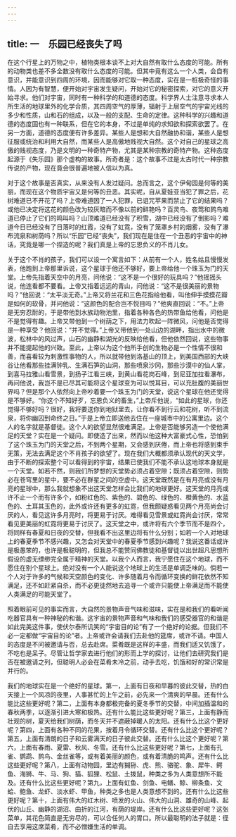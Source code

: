 ```yaml
---
---
---
```

title: 一　乐园已经丧失了吗
---




在这个行星上的万物之中，植物类根本谈不上对大自然有取什么态度的可能。所有的动物类也差不多全数没有取什么态度的可能。但其中竟有这么一个人类，会自有意识，并能意识到四周的环境，因而能够对它取一种态度，实在是一桩极奇怪的事情。人因为有智慧，便开始对宇宙发生疑问，开始对它的秘密探索，对它的意义开始寻求。他们对宇宙，同时有一种科学的和道德的态度。科学界人士注意寻求本人所生活的地球里外的化学合质，其四周空气的厚薄，辐射于上层空气的宇宙光线的多少和性质，山和石的组成，以及一般的支配、生命的定律。这种科学的兴趣和道德的态度固也有一种联系，但在它的本身，不过是单纯的求知欲和探索欲罢了。在另一方面，道德的态度便有许多差异。某些人是想和大自然融协和谐，某些人是想征服或统治和利用大自然，而某些人是高傲地贱视大自然。这个对自己的星球之高傲的贱视态度，乃是文明的一种奇特产物，尤其是某种宗教的奇特产物。这种态度起源于《失乐园》那个虚构的故事。所奇者是：这个故事不过是太古时代一种宗教传说的产物，现在竟会很普遍地被人信以为真。

对于这个故事是否真实，从来没有人发过疑问。总而言之，这个伊甸园是何等的美丽，而现在这个物质宇宙又是何等的丑恶。其实呢，自从夏娃亚当犯了罪之后，花树难道已不开花了吗？上帝难道因了一人犯罪，已诅咒苹果而禁止了它的结果吗？或他已决定将这花的颜色改为较灰暗而不像以前的鲜艳吗？百灵鸟、夜莺和鹨鸟难道已停止了它们的鸣叫吗？山顶难道已经没有了积雪，湖中已经没有了倒影吗？难道今日已经没有了日落时的红霞，没有了虹霓，没有了笼罩乡村的烟雾，没有了瀑布流泉和树荫吗？所以“乐园”已经“丧失”，我们现在是住在一个丑恶的宇宙中的神话，究竟是哪一个捏造的呢？我们真是上帝的忘恩负义的不肖儿女。

关于这个不肖的孩子，我们可以设一个寓言如下：从前有一个人，姓名姑且慢慢发表，他跑到上帝那里诉说，这个星球于他还不够好，要上帝给他一个珠玉为门的天堂。上帝先指着天空中的月亮，问他说：“这不是一个很好的玩具吗？”他摇摇头说，他连看都不要看。上帝又指着远远的青山，问他说：“这不是很美丽的景物吗？”他回说：“太平淡无奇。”上帝又将兰花和三色花指给他看，叫他伸手摸摸花瓣是如何的软骨，并问他说：“这颜色的配合岂不悦目吗？”他爽直回说：“不。”上帝是无穷忍耐的，于是带他到水族动物池里，指着各种各色的热带鱼给他看，问他是不是觉得有趣。上帝又带他到一个树荫之下，用法力吹起一阵微风，问他是否觉得是一种享受？他回说：“并不觉得。”上帝又带他到一处山边的湖畔，指出水中的微波，松林中的风过声，山石的幽静和湖光的反映给他看，但他依然回说，这些物事并不能提起他的兴致。至此，上帝以为这个他所手创的生物必是一个性情不很和善，而喜看较为刺激性事物的人，所以就带他到洛基山的顶上，到美国西部的大峡谷让他看那些挂满钟乳、生满石笋的山洞，那些喷泉沙冈，那些沙漠中的仙人掌，到喜马拉雅山看雪景，到扬子江看三峡，到黄山看花岗石峰，到尼亚加拉看瀑布，再问他说，我岂不是已尽其可能将这个星球变为可以悦耳目，可以充肚腹的美丽世界吗？但是那个人依然向上帝吵着要一个珠玉为门的天堂，说这个星球在他还觉得是不够好。“你这个不知好歹，忘恩负义的畜生，”上帝斥他说，“如此的星球，你还觉得不够好吗？很好，我将要送你到地狱里去，让你看不到行云和花树，听不到流泉，将你幽囚到命终之日。”于是上帝立即送他去住在一座城市中的公寓里边。这个人的名字就是基督徒。这个人的欲望显然很难满足。上帝是否能够另造一个使他满足的天堂？实在是一个疑问。即使造了出来，然而以他这种大富豪式心性，恐怕到了这个珠玉为门的天堂之后，不到两个星期，又会感到厌倦，而上帝也将感到束手无策，无法去满足这个不肖孩子的欲望了。现在我们大概都须承认现代的天文学，由于不断的探索整个可以看得到的宇宙，结果已使我们不能不承认这地球本身就是一个天堂。如若不然，则我们所梦想的天堂势必须占着空隙；既须占着空隙，则势必在苍穹里的星中，要不必在群星之间的空虚中。这天堂既然是在有月亮或没有月亮的星球中，那么我就想象不出这天堂怎样会比我们的地球更好。这天堂的月亮或许不止一个而有许多个，如粉红色的、紫色的、碧色的、绿色的、橙黄色的、水蓝色的、土耳其玉色的，此外或许还有更多的虹霓，但我颇疑惑看见两个月亮尚会讨厌的人，看见这许多月亮时，将更易于讨厌。难得看见雪景或虹霓尚会讨厌，常常看见更美丽的虹霓将更易于讨厌了。这天堂之中，或许将有六个季节而不是四个，将同样有春夏和日夜的交替，但我看不出这里边将有什么分别；如若一个人对地球上的春夏季节不感兴趣，又怎会对天堂中的春夏季节感到兴趣呢？我说这番话或许是极愚笨的，也许是极聪明的，但我总不能赞同佛教徒和基督徒以出世超凡思想所假设的虚无缥缈完全属于精神的天堂。以我个人而言，我宁愿住在这个地球，而不愿住在别个星球上。绝对没有一个人能说这个地球上的生活是单调乏味的。倘若一个人对于许多的气候和天空颜色的变化、许多随着月令而循环变换的鲜花依然不知满足，还不如赶紧自杀，而不必更徒然地去追寻一个或许只能使上帝满足而不能使人类满足的可能天堂了。

照着眼前可见的事实而言，大自然的景物声音气味和滋味，实在是和我们的看听闻吃器官具有一种神秘的和谐。这宇宙的景物声音和气味和我们的感受器官的和谐是如此完美这件事，使伏尔泰所讥笑的“宇宙目的论”有了一个绝好的论据。但我们不必一定都做“宇宙目的论”者。上帝或许会请我们去赴他的筵席，或许不请。中国人的态度是不问被邀请与否，总去赴席。菜肴既是这样的丰盛，而我们适又饥饿了，不吃也是呆子。尽管让哲学家去进行他们的形而上学的探讨，让他们去研究我们是否在被邀请之列，但聪明人必会在菜肴未冷之前，动手去吃，饥饿和好的常识常是并行的。

我们的地球实在是一个绝好的星球。第一，上面有日夜和早暮的彼此交替，热的白天接上一个风凉的夜里，人事甚忙的上午之前，必先来一个清爽的早晨。还有什么能比这些更好呢？第二，上面有本身都极完备的夏冬季节的交替，中间加插温和的春秋两季，以逐渐引进大寒和极热。还有什么能比这些更好呢？第三，上面有静而壮观的树，夏天给我们树荫，而冬天并不遮蔽掉暖人的太阳。还有什么比这个更好呢？第四，上面有各种不同的花果，按着月令循环交替。还有什么比这个更好呢？第五，上面有清朗的日子和云雾满天的日子彼此交替。还有什么比这个更好呢？第六，上面有春雨、夏雷、秋风、冬雪。还有什么比这些更好呢？第七，上面有孔雀、鹦鹉、鹨鸟、金丝雀等，或有着美丽的颜色，或有着清脆的鸣声。还有什么比这些更好呢？第八，上面有动物园，里边有猢狲、虎、熊、骆驼、象、犀牛、鳄鱼、海狮、牛、马、狗、猫、狐狸、松鼠、土拨鼠，种类之多为人类意想所不能及。还有什么比这些更好呢？第九，上面有虹鱼、剑鱼、电鳝、鲸、柳条鱼、文蛤、鲍鱼、龙虾、淡水虾、甲鱼，种类之多也是人类意想不到的。还有什么比这些更好呢？第十，上面有伟大的红木树、喷发的火山、伟大的山洞、雄奇的山峰、起伏的山丘、幽静的湖沼、曲折的江河，有荫的堤岸。还有什么比这些更好呢？这张菜单，其花色简直是无穷尽的，可以合任何人的胃口。所以最聪明的法子就是：径自去享用这席菜肴，而不必憎嫌生活的单调。